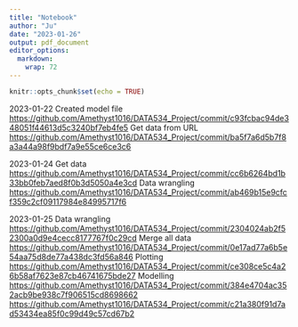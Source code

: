 ```yaml
---
title: "Notebook"
author: "Ju"
date: "2023-01-26"
output: pdf_document
editor_options: 
  markdown: 
    wrap: 72
---
```


```r
knitr::opts_chunk$set(echo = TRUE)
```

2023-01-22 
Created model file
<https://github.com/Amethyst1016/DATA534_Project/commit/c93fcbac94de348051f44613d5c3240bf7eb4fe5>
Get data from URL
<https://github.com/Amethyst1016/DATA534_Project/commit/ba5f7a6d5b7f8a3a44a98f9bdf7a9e55ce6ce3c6>

2023-01-24 
Get data
<https://github.com/Amethyst1016/DATA534_Project/commit/cc6b6264bd1b33bb0feb7aed8f0b3d5050a4e3cd>
Data wrangling
<https://github.com/Amethyst1016/DATA534_Project/commit/ab469b15e9cfcf359c2cf09117984e84995717f6>

2023-01-25 
Data wrangling
<https://github.com/Amethyst1016/DATA534_Project/commit/2304024ab2f52300a0d9e4cecc8177767f0c29cd>
Merge all data
<https://github.com/Amethyst1016/DATA534_Project/commit/0e17ad77a6b5e54aa75d8de77a438dc3fd56a846>
Plotting
<https://github.com/Amethyst1016/DATA534_Project/commit/ce308ce5c4a26b58af7623e87cb46741675bde27>
Modelling
<https://github.com/Amethyst1016/DATA534_Project/commit/384e4704ac352acb9be938c7f906515cd8698662>
<https://github.com/Amethyst1016/DATA534_Project/commit/c21a380f91d7ad53434ea85f0c99d49c57cd67b2>
